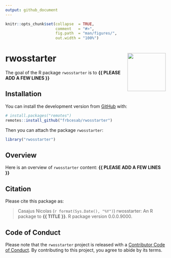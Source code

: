 ```yaml
---
output: github_document
---
```


<!-- README.md is generated from README.Rmd. Please edit that file -->


```r
knitr::opts_chunk$set(collapse  = TRUE,
                      comment   = "#>",
                      fig.path  = "man/figures/",
                      out.width = "100%")
```



rwosstarter <img src="man/figures/package-sticker.png" align="right" style="float:right; height:120px;"/>
=========================================================

<!-- badges: start -->
<!-- badges: end -->


The goal of the R package `rwosstarter` is to **{{ PLEASE ADD A FEW LINES }}**



## Installation

You can install the development version from [GitHub](https://github.com/) with:

```r
# install.packages("remotes")
remotes::install_github("frbcesab/rwosstarter")
```

Then you can attach the package `rwosstarter`:

```r
library("rwosstarter")
```



## Overview

Here is an overview of `rwosstarter` content: **{{ PLEASE ADD A FEW LINES }}**



## Citation

Please cite this package as: 

> Casajus Nicolas (`r format(Sys.Date(), "%Y")`) rwosstarter: An R 
package to **{{ TITLE }}**. R package version 0.0.0.9000.



## Code of Conduct

Please note that the `rwosstarter` project is released with a 
[Contributor Code of Conduct](https://www.contributor-covenant.org/version/2/1/code_of_conduct/). 
By contributing to this project, you agree to abide by its terms.
